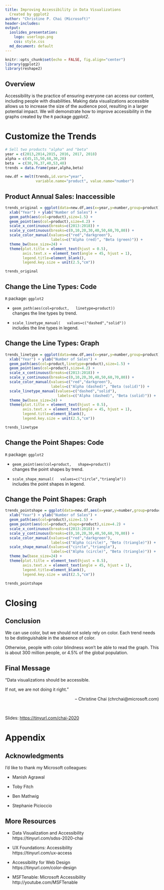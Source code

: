 ```yaml
---
title: Improving Accessibility in Data Visualizations
  Created by ggplot2
author: "Christine P. Chai (Microsoft)"
header-includes: 
output:
  ioslides_presentation:
    logo: userlogo.png
    css: style.css
  md_document: default
---
```


```r
knitr::opts_chunk$set(echo = FALSE, fig.align="center")
library(ggplot2)
library(reshape2)
```


## Overview

Accessibility is the practice of ensuring everyone can access our content, including people with disabilities. Making data visualizations accessible allows us to increase the size of the audience pool, resulting in a larger potential impact. We will demonstrate how to improve accessibility in the graphs created by the `R` package *ggplot2*.


# Customize the Trends

```r
# Sell two products "alpha" and "beta"
year = c(2013,2014,2015, 2016, 2017, 2018)
alpha = c(45,15,50,68,30,20)
beta  = c(30,76,37,40,53,48)
trends = data.frame(year,alpha,beta)

new.df = melt(trends,id.vars="year",
              variable.name="product", value.name="number")
```

## Product Annual Sales: Inaccessible

```r
trends_original = ggplot(data=new.df,aes(x=year,y=number,group=product)) +
  xlab("Year") + ylab("Number of Sales") +
  geom_path(aes(col=product),size=1.5) + 
  geom_point(aes(col=product),size=4.2) +
  scale_x_continuous(breaks=c(2013:2018)) +
  scale_y_continuous(breaks=c(0,10,20,30,40,50,60,70,80)) +
  scale_color_manual(values=c("red","darkgreen"), 
                     labels=c("Alpha (red)", "Beta (green)")) +
  theme_bw(base_size=24) +
  theme(plot.title = element_text(hjust = 0.5),
        axis.text.x = element_text(angle = 45, hjust = 1),
        legend.title=element_blank(),
        legend.key.size = unit(2.5,"cm"))

trends_original
```


## Change the Line Types: Code

`R` package: `ggplot2`  

- `geom_path(aes(col=product,  
linetype=product))`  
changes the line types by trend.

- `scale_linetype_manual(  
values=c("dashed","solid"))`  
includes the line types in legend.

## Change the Line Types: Graph

```r
trends_linetype = ggplot(data=new.df,aes(x=year,y=number,group=product)) +
  xlab("Year") + ylab("Number of Sales") +
  geom_path(aes(col=product,linetype=product),size=1.5) + 
  geom_point(aes(col=product),size=4.2) +
  scale_x_continuous(breaks=c(2013:2018)) +
  scale_y_continuous(breaks=c(0,10,20,30,40,50,60,70,80)) +
  scale_color_manual(values=c("red","darkgreen"),
                     labels=c("Alpha (dashed)", "Beta (solid)")) +
  scale_linetype_manual(values=c("dashed","solid"),
                        labels=c("Alpha (dashed)", "Beta (solid)")) +
  theme_bw(base_size=24) +
  theme(plot.title = element_text(hjust = 0.5),
        axis.text.x = element_text(angle = 45, hjust = 1),
        legend.title=element_blank(),
        legend.key.size = unit(2.5,"cm"))

trends_linetype
```

## Change the Point Shapes: Code

`R` package: `ggplot2`  

- `geom_point(aes(col=product,  
shape=product))`  
changes the point shapes by trend.

- `scale_shape_manual(  
values=c("circle","triangle"))`  
includes the point shapes in legend.

## Change the Point Shapes: Graph

```r
trends_pointshape = ggplot(data=new.df,aes(x=year,y=number,group=product)) +
  xlab("Year") + ylab("Number of Sales") +
  geom_path(aes(col=product),size=1.5) + 
  geom_point(aes(col=product,shape=product),size=4.2) +
  scale_x_continuous(breaks=c(2013:2018)) +
  scale_y_continuous(breaks=c(0,10,20,30,40,50,60,70,80)) +
  scale_color_manual(values=c("red","darkgreen"),
                     labels=c("Alpha (circle)", "Beta (triangle)")) +
  scale_shape_manual(values=c("circle","triangle"),
                     labels=c("Alpha (circle)", "Beta (triangle)")) +
  theme_bw(base_size=24) +
  theme(plot.title = element_text(hjust = 0.5),
        axis.text.x = element_text(angle = 45, hjust = 1),
        legend.title=element_blank(),
        legend.key.size = unit(2.5,"cm"))

trends_pointshape
```

# Closing

## Conclusion

We can use color, but we should not solely rely on color. Each trend needs to be distinguishable in the absence of color.  

Otherwise, people with color blindness won't be able to read the graph. This is about 300 million people, or 4.5% of the global population.

## Final Message

"Data visualizations should be accessible.   

 If not, we are not doing it right."  

[-- Christine Chai (chrchai@microsoft.com)]{style="float:right"}   

\

\

Slides: <https://tinyurl.com/chai-2020>


# Appendix

## Acknowledgments 

I'd like to thank my Microsoft colleagues:  

- Manish Agrawal

- Toby Fitch

- Ben Mathwig

- Stephanie Picioccio


## More Resources

- Data Visualization and Accessibility  
https://tinyurl.com/sdss-2020-chai

- UX Foundations: Accessibility    
https://tinyurl.com/ux-access

- Accessibility for Web Design   
https://tinyurl.com/color-design

- MSFTenable: Microsoft Accessibility  
http://youtube.com/MSFTenable